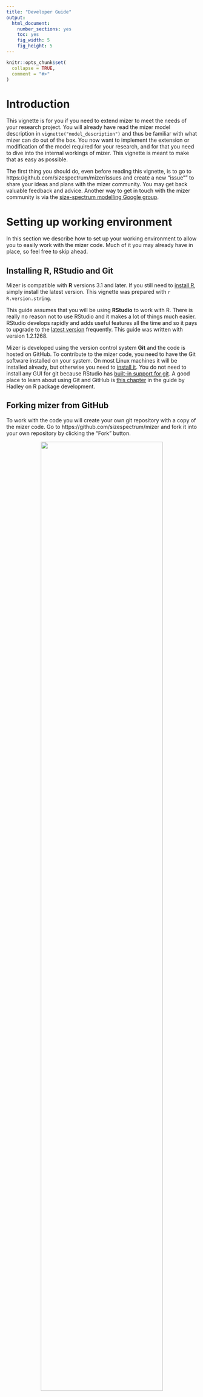 ```yaml
---
title: "Developer Guide"
output:
  html_document:
    number_sections: yes
    toc: yes
    fig_width: 5
    fig_height: 5
---
```


```r
knitr::opts_chunk$set(
  collapse = TRUE,
  comment = "#>"
)
```

# Introduction

This vignette is for you if you need to extend mizer 
to meet the needs of your research project. 
You will already have read the mizer model description in
`vignette("model_description")`
and thus be familiar with what mizer can do out of the box.
You now want to implement the extension or modification of the
model required for your research, and for that you need to dive into 
the internal workings of mizer. This vignette is meant to make
that as easy as possible.

The first thing you should do, even before reading this vignette, is to
go to https://github.com/sizespectrum/mizer/issues and create a new "issue""
to share your ideas and plans with the mizer community. You may get back 
valuable feedback and advice. Another way to get in touch with the
mizer community is via the [size-spectrum modelling Google group](https://groups.google.com/forum/#!forum/size-spectrum-models).


# Setting up working environment
In this section we describe how to set up your working environment
to allow you to easily work with the mizer code. Much of it you
may already have in place, so feel free to skip ahead.

## Installing R, RStudio and Git

Mizer is compatible with __R__ versions 3.1 and later.
If you still need to [install R](https://cran.r-project.org/), simply install 
the latest version. This vignette was prepared with
`r R.version.string`.

This guide assumes that you will be using __RStudio__ to work with R. There is
really no reason not to use RStudio and it makes a lot of things much easier.
RStudio develops rapidly and adds useful features all the time and so it pays 
to upgrade to the [latest version](https://www.rstudio.com/products/rstudio/download/preview/) 
frequently. This guide was written with version 1.2.1268.

Mizer is developed using the version control system __Git__ and the code is hosted
on GitHub. To contribute to the mizer code, you need to have the Git software
installed on your system. On most Linux machines it will be installed already,
but otherwise you need to
[install it](http://happygitwithr.com/install-git.html). You do not need to install
any GUI for git because RStudio has 
[built-in support for git](https://support.rstudio.com/hc/en-us/articles/200532077-Version-Control-with-Git-and-SVN). 
A good place to learn about using Git and GitHub is 
[this chapter](http://r-pkgs.had.co.nz/git.html) 
in the guide by Hadley on R package development.

## Forking mizer from GitHub

To work with the code you will create your own git repository with a copy of the mizer code. Go to https://github.com/sizespectrum/mizer and fork it into your own repository by clicking the "Fork" button.

<center>
![](images/fork.png){width=80%}
</center>

You will be prompted to log in to GitHub. If you do not yet have an account, 
you need to create one for yourself.

Once you have your own fork of the mizer repository, you create a local copy on
whichever machine you work on. You can do this from within RStudio. For this you
click on the "Project" drop-down and then select "New Project...".

<center>
![](images/new_project.png){width=80%}
</center>

This will bring up a dialog box where you select "Version Control".
<center>
![](images/version_control.png){width=50%}
</center>

Provided you have Git installed and RStudio was able to find it you can then
choose "Git" on the next dialog box.

<center>
![](images/git.png){width=50%}
</center>

If the Git option is not showing, the you need to troubleshoot, and perhaps
https://happygitwithr.com/rstudio-see-git.html helps.

In the next dialog box you let RStudio know where to find your fork.
<center>
![](images/repository.png){width=50%}
</center>

To find the correct repository URL you go back to GitHub to the front page of 
the repository that was created when you forked the official mizer repository.
There you will find a "Clone or download" button which when clicked will
reveal the repository URL. Make sure that you are on the page of your fork of
the repository. The URL should contain your GitHub username.
<center>
![](images/repro_url.png){width=80%}
</center>

You can copy that to the clipboard by pressing the
button next to the URL and then paste it back into the RStudio dialog box.
In that dialog box you can also change where RStudio stores the repository on
your machine. Choose anywhere convenient. Then click "Create Project".


## Setting up RStudio developer tools

To work with R packages as a developer, you will need to
[install additional tools](https://support.rstudio.com/hc/en-us/articles/200486498-Package-Development-Prerequisites). 

Once you have these tools in place, you should install the devtools and roxygen2 packages with
```r
install.packages(c("devtools", "roxygen2"))
```

You are now all set to develop R packages, and 
[RStudio makes this extra easy](https://support.rstudio.com/hc/en-us/articles/200486488-Developing-Packages-with-RStudio). There is even a cheat sheet "Package Development with devtools" accessible from the Help menu in RStudio.

To set things up, click on Build -> More -> Configure Build Tools.

<center>
![](images/build_tools.png)
</center>

In the resulting dialog box, tick the checkboxes "Use devtools package functions if available" and "Generate documentation with roxygen" and then click on "Configure".

<center>
![](images/roxygen.png)
</center>

This will open another dialog box where you tick "Install and Restart".

<center>
![](images/tick.png)
</center>

Hit "OK". While you are on the Project Options dialog box, click on
"Code Editing" and then check "Insert spaces for tabs" and set "Tab width"
to 4, because that is the convention the mizer code follows.

<center>
![](images/tabs.png)
</center>

## Installing mizer
You are now ready to install the mizer package using the development code from
GitHub. First you should do this with the command
```r
devtools::install_github("sizespectrum/mizer")
```
This will automatically also install all the other packages that mizer depends
on. However this uses the version of the code in the official mizer repository
on GitHub, not your local copy of the code. Once you have made changes to your
local code, you will want to install mizer using that code. To do this 
go to the "Build" tab in RStudio and click on "Install and Restart" or
alternatively use the keyboard shortcut Ctrl+Shift+B.
<center>
![](images/build.png)

You can watch the progress in the "Build" tab. Once the build has completed, you will see that in the console RStudio automatically runs
```r
library(mizer)
```
to load you freshly built mizer package. 
You will want to click "Install and Restart" whenever you have changed your
local code.

# Collaborating

To be written ....

## Coding style
[Google's R Style Guide](https://google.github.io/styleguide/Rguide.xml)

[The tidyverse style guide](http://style.tidyverse.org/)

## Always write tests for your code
We use [testthat](http://testthat.r-lib.org/) and
[shinytest](https://rstudio.github.io/shinytest/articles/shinytest.html).
The test are in the directory `tests/testthat`. 

Some tests compare the results of calculations to the results the code gave in
the past, using the `testthat::expect_known_value()` test. The past values are stored in
tests/testthat/values. If one of the tests gives a value that is different from
the stored value, then the test throws an error *and* overwrites the stored
value with the new result. The second time the test is run, it then no longer
fails. Luckily the original values will still be in the git repository. So after
you think you have fixed the error that led to the wrong result, you should
revert to the old stored values before re-running the test. Reverting to the old
stored values is easy: Just go to the Git tab in RStudio, select the changed
files in `tests/testthat/values` (select, not tick), then right-click and choose
Revert.

When a plot has changed, the error message from `testthat::expect_known_value()`
is not particularly useful, because it compares two ggplot objects. In this 
case you should carefully compare the plots by eye. To view the old plot you 
have to first revert the file in `tests/testthat/values` and then load the plot
from that file with `readRDS("tests/testthat/values/name_of_plot_function")`.

It may be that the change in the result of a calculation is intended, perhaps
because your new code is more accurate than the old code. If you are 100%
certain of this, but only then, should you commit the changed files in
tests/testthat/values, so that these new values form the basis of future
comparison tests.


# Finding your way around the mizer code

This section is still in an early stage of development.

Mizer is organised in a modular fashion. It is separated into setup functions,
simulation functions, and analysis and plotting functions. 

There are several different functions for setting up a `MizerParams` object for
specifying various concrete models. These setup functions make various 
simplifying assumptions about the model parameters to reduce the amount of
information that needs to be specified. This usually takes the form of
assuming allometric scaling laws. 

The core of mizer is the `project()` function
that runs a simulation of the size-spectrum model. It takes a specification
of the model contained in an object of type `MizerParams` and returns the
results of the simulation in an object of type `MizerSim`.

There are many functions for analysing and plotting the results of a mizer
simulation contained in a `MizerSim` object.

The `MizerParams` and `MizerSim` objects are S4 objects,
meaning that their slots are rigorously defined and are accessed with the '@'
notation. You do not need to learn about S4 classes in order to understand the
mizer code, because the code avoids using S4 methods. In the presentation
below we assume that the `MizerParams` object is called `params` and the
`MixerSim` object is called `sim`.


## The MizerParams class
An object of class 'MizerParams' holds all the information needed for the
'project()' function to simulate a model. 

### Adding a new slot
If you need to add a new slot to the MizerParams class, you need to make the following additions in the file `MizerParams-class.R`:

1. Go to the section "Class definition" and add a
  description of you new slot with @slot.
2. Add an entry in the `slots` list inside `setClass`.
3. In the function `emptyParams()` go to the section "Make object" and inside
  the call to `new()` provide a default value for your slot. If your slot holds
  an array, then it is conventional in mizer to already give it the correct
  dimensions and dimnames here, if possible.

What exactly to put into these places is usually clear in analogy to what is
already there for other similar slots.

<!--

## The project methods

## The MizerSim object

## Shiny apps



-->


